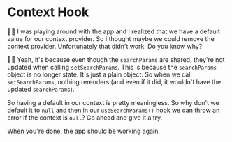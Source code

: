 # Context Hook

🧝‍♂️ I was playing around with the app and I realized that we have a default value
for our context provider. So I thought maybe we
could <PrevDiffLink>remove the context</PrevDiffLink> provider. Unfortunately
that didn't work. Do you know why?

👨‍💼 Yeah, it's because even though the `searchParams` are shared, they're not
updated when calling `setSearchParams`. This is because the `searchParams`
object is no longer state. It's just a plain object. So when we call
`setSearchParams`, nothing rerenders (and even if it did, it wouldn't have
the updated `searchParams`).

So having a default in our context is pretty meaningless. So why don't we
default it to `null` and then in our `useSearchParams()` hook we can throw an
error if the context is `null`? Go ahead and give it a try.

When you're done, the app should be working again.
